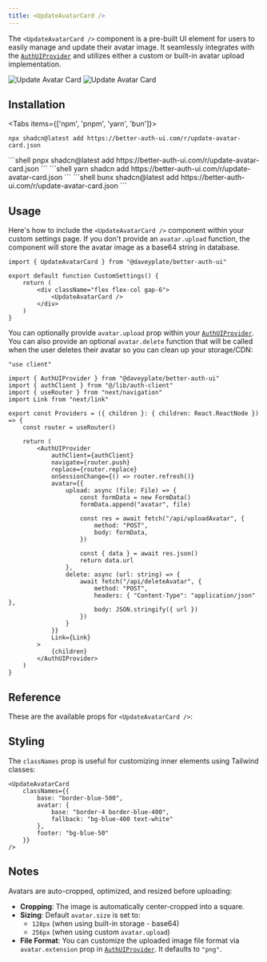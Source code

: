 ```yaml
---
title: <UpdateAvatarCard />
---
```


The `<UpdateAvatarCard />` component is a pre-built UI element for users to easily manage and update their avatar image. It seamlessly integrates with the [`AuthUIProvider`](../components/auth-ui-provider) and utilizes either a custom or built-in avatar upload implementation.

<img alt="Update Avatar Card" src="/screenshots/update-avatar-card-dark.png" className="rounded-xl hidden dark:block w-lg mt-0 mb-0" />
<img alt="Update Avatar Card" src="/screenshots/update-avatar-card-light.png" className="rounded-xl dark:hidden w-lg mt-0 mb-0" />

## Installation

<Tabs items={['npm', 'pnpm', 'yarn', 'bun']}>
  <Tab value="npm">
  ```shell
  npx shadcn@latest add https://better-auth-ui.com/r/update-avatar-card.json
  ```
  </Tab>
  <Tab value="pnpm">
  ```shell
  pnpx shadcn@latest add https://better-auth-ui.com/r/update-avatar-card.json
  ```
  </Tab>
  <Tab value="yarn">
  ```shell
  yarn shadcn add https://better-auth-ui.com/r/update-avatar-card.json
  ```
  </Tab>
  <Tab value="bun">
  ```shell
  bunx shadcn@latest add https://better-auth-ui.com/r/update-avatar-card.json
  ```
  </Tab>
</Tabs>

## Usage

Here's how to include the `<UpdateAvatarCard />` component within your custom settings page. If you don't provide an `avatar.upload` function, the component will store the avatar image as a base64 string in database.

```tsx
import { UpdateAvatarCard } from "@daveyplate/better-auth-ui"

export default function CustomSettings() {
    return (
        <div className="flex flex-col gap-6">
            <UpdateAvatarCard />
        </div>
    )
}
```

You can optionally provide `avatar.upload` prop within your [`AuthUIProvider`](../components/auth-ui-provider). You can also provide an optional `avatar.delete` function that will be called when the user deletes their avatar so you can clean up your storage/CDN:

```tsx title="providers.tsx"
"use client"

import { AuthUIProvider } from "@daveyplate/better-auth-ui"
import { authClient } from "@/lib/auth-client"
import { useRouter } from "next/navigation"
import Link from "next/link"

export const Providers = ({ children }: { children: React.ReactNode }) => {
    const router = useRouter()

    return (
        <AuthUIProvider
            authClient={authClient}
            navigate={router.push}
            replace={router.replace}
            onSessionChange={() => router.refresh()}
            avatar={{
                upload: async (file: File) => {
                    const formData = new FormData()
                    formData.append("avatar", file)

                    const res = await fetch("/api/uploadAvatar", {
                        method: "POST",
                        body: formData,
                    })

                    const { data } = await res.json()
                    return data.url
                },
                delete: async (url: string) => {
                    await fetch("/api/deleteAvatar", {
                        method: "POST",
                        headers: { "Content-Type": "application/json" },
                        body: JSON.stringify({ url })
                    })
                }
            }}
            Link={Link}
        >
            {children}
        </AuthUIProvider>
    )
}
```

## Reference

These are the available props for `<UpdateAvatarCard />`:

<AutoTypeTable path="../src/components/settings/account/update-avatar-card.tsx" name="UpdateAvatarCardProps" />

## Styling

The `classNames` prop is useful for customizing inner elements using Tailwind classes:

```tsx
<UpdateAvatarCard
    classNames={{
        base: "border-blue-500",
        avatar: {
            base: "border-4 border-blue-400",
            fallback: "bg-blue-400 text-white"
        },
        footer: "bg-blue-50"
    }}
/>
```

## Notes

Avatars are auto-cropped, optimized, and resized before uploading:

- **Cropping**: The image is automatically center-cropped into a square.
- **Sizing**: Default `avatar.size` is set to:
  - `128px` (when using built-in storage - base64)
  - `256px` (when using custom `avatar.upload`)
- **File Format**: You can customize the uploaded image file format via `avatar.extension` prop in [`AuthUIProvider`](../components/auth-ui-provider). It defaults to `"png"`.
